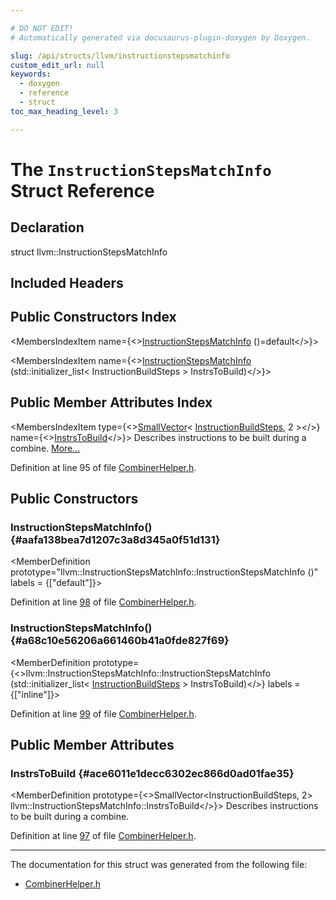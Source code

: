 ```yaml
---

# DO NOT EDIT!
# Automatically generated via docusaurus-plugin-doxygen by Doxygen.

slug: /api/structs/llvm/instructionstepsmatchinfo
custom_edit_url: null
keywords:
  - doxygen
  - reference
  - struct
toc_max_heading_level: 3

---
```





# The `InstructionStepsMatchInfo` Struct Reference

<DoxygenPage pluginConfig={pluginConfig}>



## Declaration

<CodeBlock>struct llvm::InstructionStepsMatchInfo</CodeBlock>

## Included Headers

<IncludesList>
<IncludesListItem
  filePath="llvm/CodeGen/GlobalISel/CombinerHelper.h"
  permalink="/docs/api/files/include/include/llvm/include/llvm/codegen/include/llvm/codegen/globalisel/combinerhelper-h"
  isLocal="true" />
</IncludesList>

## Public Constructors Index

<MembersIndex>

<MembersIndexItem
  name={<><a href="#aafa138bea7d1207c3a8d345a0f51d131">InstructionStepsMatchInfo</a> ()=default</>}>
</MembersIndexItem>

<MembersIndexItem
  name={<><a href="#a68c10e56206a661460b41a0fde827f69">InstructionStepsMatchInfo</a> (std::initializer&#95;list&lt; InstructionBuildSteps &gt; InstrsToBuild)</>}>
</MembersIndexItem>

</MembersIndex>

## Public Member Attributes Index

<MembersIndex>

<MembersIndexItem
  type={<><a href="/docs/api/classes/llvm/smallvector">SmallVector</a>&lt; <a href="/docs/api/structs/llvm/instructionbuildsteps">InstructionBuildSteps</a>, 2 &gt;</>}
  name={<><a href="#ace6011e1decc6302ec866d0ad01fae35">InstrsToBuild</a></>}>
Describes instructions to be built during a combine. <a href="#ace6011e1decc6302ec866d0ad01fae35">More...</a>
</MembersIndexItem>

</MembersIndex>


Definition at line 95 of file <a href="/docs/api/files/include/include/llvm/include/llvm/codegen/include/llvm/codegen/globalisel/combinerhelper-h">CombinerHelper.h</a>.

<SectionDefinition>

## Public Constructors

### InstructionStepsMatchInfo() {#aafa138bea7d1207c3a8d345a0f51d131}

<MemberDefinition
  prototype="llvm::InstructionStepsMatchInfo::InstructionStepsMatchInfo ()"
  labels = {["default"]}>

Definition at line <a href="/docs/api/files/include/include/llvm/include/llvm/codegen/include/llvm/codegen/globalisel/combinerhelper-h/#l00098">98</a> of file <a href="/docs/api/files/include/include/llvm/include/llvm/codegen/include/llvm/codegen/globalisel/combinerhelper-h">CombinerHelper.h</a>.
</MemberDefinition>

### InstructionStepsMatchInfo() {#a68c10e56206a661460b41a0fde827f69}

<MemberDefinition
  prototype={<>llvm::InstructionStepsMatchInfo::InstructionStepsMatchInfo (std::initializer&#95;list&lt; <a href="/docs/api/structs/llvm/instructionbuildsteps">InstructionBuildSteps</a> &gt; InstrsToBuild)</>}
  labels = {["inline"]}>

Definition at line <a href="/docs/api/files/include/include/llvm/include/llvm/codegen/include/llvm/codegen/globalisel/combinerhelper-h/#l00099">99</a> of file <a href="/docs/api/files/include/include/llvm/include/llvm/codegen/include/llvm/codegen/globalisel/combinerhelper-h">CombinerHelper.h</a>.
</MemberDefinition>

</SectionDefinition>

<SectionDefinition>

## Public Member Attributes

### InstrsToBuild {#ace6011e1decc6302ec866d0ad01fae35}

<MemberDefinition
  prototype={<>SmallVector&lt;InstructionBuildSteps, 2&gt; llvm::InstructionStepsMatchInfo::InstrsToBuild</>}>
Describes instructions to be built during a combine.

Definition at line <a href="/docs/api/files/include/include/llvm/include/llvm/codegen/include/llvm/codegen/globalisel/combinerhelper-h/#l00097">97</a> of file <a href="/docs/api/files/include/include/llvm/include/llvm/codegen/include/llvm/codegen/globalisel/combinerhelper-h">CombinerHelper.h</a>.
</MemberDefinition>

</SectionDefinition>

<hr/>

The documentation for this struct was generated from the following file:

<ul>
<li><a href="/docs/api/files/include/include/llvm/include/llvm/codegen/include/llvm/codegen/globalisel/combinerhelper-h">CombinerHelper.h</a></li>
</ul>

</DoxygenPage>
